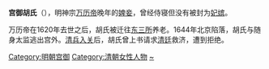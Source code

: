 '''宫御胡氏'''（{{bd|1594年||17世纪|？|catIdx=H}}），明神宗[[万历帝|万历帝]]晚年的[[婢妾|婢妾]]，曾经侍寝但没有被封为[[妃嫔|妃嫔]]。

万历帝在1620年去世之后，胡氏被迁往[[东三所|东三所]]养老。1644年北京陷落，胡氏与随身太监逃出宫外。[[清兵入关|清兵入关]]后，胡氏曾上书请求[[清廷|清廷]]救济，遭到拒绝。

{{明神宗皇室}}
[[Category:明朝宫御|Category:明朝宫御]]
[[Category:清朝女性人物|Category:清朝女性人物]]
[[Category:胡姓|~]]